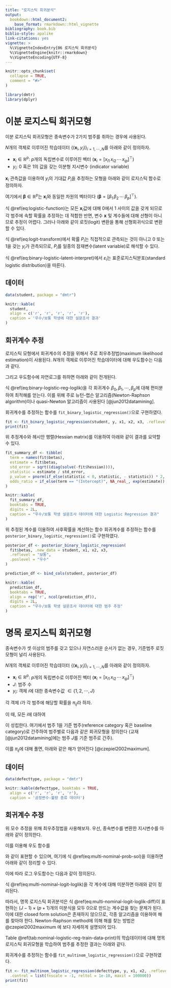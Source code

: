```yaml
---
title: "로지스틱 회귀분석"
output: 
  bookdown::html_document2:
    base_format: rmarkdown::html_vignette
bibliography: book.bib
biblio-style: apalike
link-citations: yes
vignette: >
  %\VignetteIndexEntry{06 로지스틱 회귀분석}
  %\VignetteEngine{knitr::rmarkdown}
  %\VignetteEncoding{UTF-8}
---
```


```r
knitr::opts_chunk$set(
  collapse = TRUE,
  comment = "#>"
)
```

```r
library(dmtr)
library(dplyr)
```




# 이분 로지스틱 회귀모형 {#binary-logistic-reg-model}

이분 로지스틱 회귀모형은 종속변수가 2가지 범주를 취하는 경우에 사용된다.

$N$개의 객체로 이루어진 학습데이터 $\{(\mathbf{x}_i, y_i)\}_{i = 1, \cdots, N}$를 아래와 같이 정의하자.

- $\mathbf{x}_i \in \mathbb{R}^p$: $p$개의 독립변수로 이루어진 벡터 ($\mathbf{x}_i = [x_{i1} \, x_{i2} \, \cdots \, x_{ip}]^\top$)
- $y_i$: 0 혹은 1의 값을 갖는 이분형 지시변수 (indicator variable)

$\mathbf{x}_i$ 관측값을 이용하여 $y_i$의 기대값 $P_i$을 추정하는 모형을 아래와 같이 로지스틱 함수로 정의하자.

\begin{eqnarray}
P_i &=& P(y_i = 1 \,|\, \mathbf{x}_i)\\
&=& E[y_i | \mathbf{x}_i]\\ 
&=& \frac{\exp(\beta_0 + \boldsymbol\beta^\top \mathbf{x}_i)}{1 + \exp(\beta_0 + \boldsymbol\beta^\top \mathbf{x}_i)}
(\#eq:logistic-function)
\end{eqnarray}

여기에서 $\boldsymbol\beta \in \mathbb{R}^{p}$는 $\mathbf{x}_i$와 동일한 차원의 벡터이다 ($\boldsymbol\beta = [\beta_1 \, \beta_2 \, \cdots \,  \beta_p]^\top$). 

식 \@ref(eq:logistic-function)는 모든 $\mathbf{x}_i$값에 대해 0에서 1 사이의 값을 갖게 되므로 각 범주에 속할 확률을 추정하는 데 적합한 반면, 변수 $\mathbf{x}$ 및 계수들에 대해 선형이 아니므로 추정이 어렵다. 그러나 아래와 같이 로짓(logit) 변환을 통해 선형회귀식으로 변환할 수 있다.

\begin{eqnarray}
logit(P_i) &=& \ln \left[ \frac{P_i}{1 - P_i} \right]\\
&=& \ln(\exp(\beta_0 + \boldsymbol\beta^\top \mathbf{x}_i))\\
&=& \beta_0 + \boldsymbol\beta^\top \mathbf{x}_i
(\#eq:logit-transform)
\end{eqnarray}

식 \@ref(eq:logit-transform)에서 확률 $P_i$는 직접적으로 관측되는 것이 아니고 0 또는 1을 갖는 $y_i$가 관측되므로, $P_i$를 일종의 잠재변수(latent variable)로 해석할 수 있다. 

\begin{equation}
y_i = \begin{cases}
1 & \text{ if } \beta_0 + \boldsymbol\beta^\top \mathbf{x}_i + \varepsilon_i > 0 \\
0 & \text{ otherwise }
\end{cases}
(\#eq:binary-logistic-latent-interpret)
\end{equation}

식 \@ref(eq:binary-logistic-latent-interpret)에서 $\varepsilon_i$는 표준로지스틱분포(standard logistic distribution)을 따른다.


## 데이터

```r
data(student, package = "dmtr")
```

```r
knitr::kable(
  student,
  align = c('r', 'r', 'r', 'r', 'r'),
  caption = '우수/보통 학생에 대한 설문조사 결과'
)
```


## 회귀계수 추정 {#binary-logistic-reg-estimation}

로지스틱 모형에서 회귀계수의 추정을 위해서 주로 최우추정법(maximum likelihood estimation)이 사용된다. $N$개의 객체로 이루어진 학습데이터에 대해 우도함수는 다음과 같다.

\begin{equation*}
L = \prod_{i = 1}^{N} P_i^{y_i} (1 - P_i)^{1 - y_i}
\end{equation*}

그리고 우도함수에 자연로그를 취하면 아래와 같이 전개된다.

\begin{eqnarray}
\log L &=& \sum_{i = 1}^{N} y_i \log P_i + \sum_{i = 1}^{N} (1 - y_i) \log (1 - P_i)\\
&=& \sum_{i = 1}^{N} y_i \log \frac{P_i}{1 - P_i} + \sum_{i = 1}^{N} \log (1 - P_i)\\
&=& \sum_{i = 1}^{N} y_i (\beta_0 + \boldsymbol\beta^\top \mathbf{x}_i) - \sum_{i = 1}^{N}  \log (1 + \exp (\beta_0 + \boldsymbol\beta^\top \mathbf{x}_i) )\\
&=& \sum_{i = 1}^{N} y_i \left(\beta_0 + \sum_{j = 1}^{p} \beta_j x_{ij} \right) - \sum_{i = 1}^{N}  \log \left(1 + \exp\left(\beta_0 + \sum_{j = 1}^{p} \beta_j x_{ij}\right)\right)
(\#eq:binary-logistic-reg-loglik)
\end{eqnarray}

식 \@ref(eq:binary-logistic-reg-loglik)을 각 회귀계수 $\beta_0, \beta_1, \cdots, \beta_p$에 대해 편미분하여 최적해를 얻는다. 이를 위해 주로 뉴턴-랩슨 알고리즘(Newton-Raphson algorithm)이나 quasi-Newton 알고리즘이 사용된다 [@jun2012datamining].

회귀계수를 추정하는 함수를 `fit_binary_logistic_regression()`으로 구현하였다.

```r
fit <- fit_binary_logistic_regression(student, y, x1, x2, x3, .reflevel = "보통")
print(fit)
```


위 추정계수와 헤시안 행렬(Hessian matrix)를 이용하여 아래와 같이 결과를 요약할 수 있다.

```r
fit_summary_df <- tibble(
  term = names(fit$betas),
  estimate = fit$betas,
  std_error = sqrt((diag(solve(-fit$hessian)))),
  statistic = estimate / std_error,
  p_value = pnorm(if_else(statistic < 0, statistic, - statistic)) * 2,
  odds_ratio = if_else(term == "(Intercept)", NA_real_, exp(estimate))
)
```

```r
knitr::kable(
  fit_summary_df,
  booktabs = TRUE,
  digits = 2L,
  caption = "우수/보통 학생 설문조사 데이터에 대한 Logistic Regression 결과"
)
```


위 추정된 계수를 이용하여 사후확률을 계산하는 함수 회귀계수를 추정하는 함수를 `posterior_binary_logistic_regression()`로 구현하였다.

```r
posterior_df <- posterior_binary_logistic_regression(
  fit$betas, .new_data = student, x1, x2, x3, 
  .reflevel = "보통",
  .poslevel = "우수"
)

prediction_df <- bind_cols(student, posterior_df)
```

```r
knitr::kable(
  prediction_df,
  booktabs = TRUE,
  align = rep('r', ncol(prediction_df)),
  digits = 2L,
  caption = "우수/보통 학생 설문조사 데이터에 대한 범주 추정"
)
```



# 명목 로지스틱 회귀모형 {#nominal-logistic-regression}


종속변수가 셋 이상의 범주를 갖고 있으나 자연스러운 순서가 없는 경우, 기준범주 로짓모형이 널리 사용된다. 

$N$개의 객체로 이루어진 학습데이터 $\{(\mathbf{x}_i, y_i)\}_{i = 1, \cdots, N}$를 아래와 같이 정의하자.

- $\mathbf{x}_i \in \mathbb{R}^p$: $p$개의 독립변수로 이루어진 벡터 ($\mathbf{x}_i = [x_{i1} \, x_{i2} \, \cdots \, x_{ip}]^\top$)
- $J$: 범주 수
- $y_i$: 객체 $i$에 대한 종속변수값 $\in \{1, 2, \cdots, J\}$

각 객체 $i$가 각 범주에 해당할 확률을 $\pi_{ij}$라 하자.

\begin{equation*}
\pi_{ij} = P(y_i = j \, | \, \mathbf{x}_i), \, j = 1, \cdots, J
\end{equation*}

이 때, 모든 $i$에 대하여

\begin{equation*}
\sum_{j = 1}^{J} \pi_{ij} = 1
\end{equation*}

이 성립한다. 여기에서 범주 1을 기준 범주(reference category 혹은 baseline category)로 간주하여 범주별로 다음과 같은 회귀모형을 정의한다 (교재 [@jun2012datamining]에는 범주 $J$를 기준 범주로 간주).

\begin{equation*}
\log \left( \frac{\pi_{ij}}{\pi_{i1}} \right) = \beta_{0,j} + \boldsymbol\beta_{j}^\top \mathbf{x}_i, \, j = 2, \cdots, J
\end{equation*}

이를 $\pi_{ij}$에 대해 풀면, 아래와 같은 해가 얻어진다 [@czepiel2002maximum].

\begin{equation}
\begin{split}
\pi_{ij} &= \frac{\exp \left( \beta_{0,j} + \boldsymbol\beta_{j}^\top \mathbf{x}_i \right)}{1 + \sum_{j = 2}^{J} \exp \left( \beta_{0,j} + \boldsymbol\beta_{j}^\top \mathbf{x}_i \right)}, \, j = 2, \cdots, J\\
\pi_{i1} &= \frac{1}{1 + \sum_{j = 2}^{J} \exp \left( \beta_{0,j} + \boldsymbol\beta_{j}^\top \mathbf{x}_i \right)}
\end{split}
(\#eq:multi-nominal-prob-sol)
\end{equation}


## 데이터

```r
data(defecttype, package = "dmtr")
```

```r
knitr::kable(defecttype, booktabs = TRUE,
  align = c('r', 'r', 'r', 'r'),
  caption = '공정변수-불량 종류 데이터')
```


## 회귀계수 추정 {#multinom-logistic-reg-estimation}

위 모수 추정을 위해 최우추정법을 사용해보자. 우선, 종속변수를 변환한 지시변수를 아래와 같이 정의한다.

\begin{equation*}
v_{ij} = \begin{cases}
1 & \text{ if } y_i = j\\
0 & \text{ otherwise }
\end{cases}
\end{equation*}

이를 이용해 우도 함수를

\begin{eqnarray*}
L &=& \prod_{i = 1}^{n} \prod_{j = 1}^{J} \left( \pi_{ij} \right)^{v_{ij}} \\
&=& \prod_{i = 1}^{n} \pi_{i1}^{1 - \sum_{j = 2}^{J} v_{ij}} \prod_{j = 2}^{J} \left( \pi_{ij} \right)^{v_{ij}}\\
&=& \prod_{i = 1}^{n} \frac{\pi_{i1}}{\pi_{i1}^{\sum_{j = 2}^{J} v_{ij}}} \prod_{j = 2}^{J} \left( \pi_{ij} \right)^{v_{ij}}\\
&=& \prod_{i = 1}^{n} \frac{\pi_{i1}}{\prod_{j = 2}^{J} \pi_{i1}^{v_{ij}}} \prod_{j = 2}^{J} \left( \pi_{ij} \right)^{v_{ij}}\\
&=& \prod_{i = 1}^{n} \pi_{i1} \prod_{j = 2}^{J} \left( \frac{\pi_{ij}}{\pi_{i1}} \right)^{v_{ij}}
\end{eqnarray*}

와 같이 표현할 수 있으며, 여기에 식 \@ref(eq:multi-nominal-prob-sol)을 이용하면 아래와 같이 정리할 수 있다.

\begin{eqnarray*}
L &=& \prod_{i = 1}^{n} \frac{1}{1 + \sum_{j = 2}^{J} \exp \left( \beta_{0,j} + \boldsymbol\beta_{j}^\top \mathbf{x}_i \right)} \prod_{j = 2}^{J} \left( \exp \left( \beta_{0,j} + \boldsymbol\beta_{j}^\top \mathbf{x}_i \right) \right)^{v_{ij}}\\
&=& \prod_{i = 1}^{n} \left( 1 + \sum_{j = 2}^{J} \exp \left( \beta_{0,j} + \boldsymbol\beta_{j}^\top \mathbf{x}_i \right) \right)^{-1} \prod_{j = 2}^{J} \left( \exp \left( \beta_{0,j} + \boldsymbol\beta_{j}^\top \mathbf{x}_i \right) \right)^{v_{ij}}
\end{eqnarray*}

이에 따라 로그 우도함수는 다음과 같이 정의된다.

\begin{equation}
\log L = \sum_{i = 1}^{n} \left( - \log \left( 1 + \sum_{j = 2}^{J} \exp \left( \beta_{0,j} + \boldsymbol\beta_{j}^\top \mathbf{x}_i \right) \right) + \sum_{j = 2}^{J} v_{ij} \left( \beta_{0,j} + \boldsymbol\beta_{j}^\top \mathbf{x}_i \right) \right) 
(\#eq:multi-nominal-logit-loglik)
\end{equation}

식 \@ref(eq:multi-nominal-logit-loglik)을 각 계수에 대해 미분하면 아래와 같이 정리된다.

\begin{equation}
\begin{split}
\frac{\partial \log L}{\partial \beta_{0,j}} &= \sum_{i = 1}^{n} v_{ij} - \frac{\exp \left( \beta_{0,j} + \boldsymbol\beta_{j}^\top \mathbf{x}_i \right)}{1 + \sum_{j = 2}^{J} \exp \left( \beta_{0,j} + \boldsymbol\beta_{j}^\top \mathbf{x}_i \right)}\\
\frac{\partial \log L}{\partial \beta_{k,j}} &= \sum_{i = 1}^{n} v_{ij} x_{ik} - \frac{x_{ik} \exp \left( \beta_{0,j} + \boldsymbol\beta_{j}^\top \mathbf{x}_i \right)}{1 + \sum_{j = 2}^{J} \exp \left( \beta_{0,j} + \boldsymbol\beta_{j}^\top \mathbf{x}_i \right)}, \, k = 1, \cdots, p
\end{split}
(\#eq:multi-nominal-logit-loglik-diff)
\end{equation}

따라서, 명목 로지스틱 회귀분석은 식 \@ref(eq:multi-nominal-logit-loglik-diff)이 표현하는 $(J - 1) \times (p + 1)$개의 미분식을 모두 0으로 만드는 계수값을 찾는 문제가 된다. 이에 대한 closed form solution은 존재하지 않으므로, 각종 알고리즘을 이용하여 해를 찾아야 한다. Newton-Raphson method에 의해 해를 찾는 방법은 @czepiel2002maximum 에 보다 자세하게 설명되어 있다.

Table \@ref(tab:nominal-logistic-reg-train-data-print)의 학습데이터에 대해 명목 로지스틱 회귀모형을 학습하여 범주를 추정한 결과는 아래와 같다.


회귀계수를 추정하는 함수를 `fit_multinom_logistic_regression()`으로 구현하였다.

```r
fit <- fit_multinom_logistic_regression(defecttype, y, x1, x2, .reflevel = 3L,
  .control = list(fnscale = -1, reltol = 1e-10, maxit = 100000))
print(fit)
```




